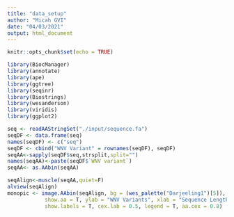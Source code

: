 ```yaml
---
title: "data_setup"
author: "Micah GVI"
date: "04/03/2021"
output: html_document
---
```


```r
knitr::opts_chunk$set(echo = TRUE)
```


```r
library(BiocManager)
library(annotate)
library(ape)
library(ggtree)
library(seqinr)
library(Biostrings)
library(wesanderson)
library(viridis)
library(ggplot2)
```



```r
seq <- readAAStringSet("./input/sequence.fa")
seqDF <- data.frame(seq)
names(seqDF) <- c("seq")
seqDF <- cbind("WNV Variant" = rownames(seqDF), seqDF)
seqAA<-sapply(seqDF$seq,strsplit,split="")
names(seqAA)<-paste(seqDF$`WNV variant`)
seqAA<- as.AAbin(seqAA)
```

```r
seqAlign<-muscle(seqAA,quiet=F)
alview(seqAlign)
monopic <- image.AAbin(seqAlign, bg = (wes_palette("Darjeeling1")[5]), col = wes_palette("Darjeeling1"), 
            show.aa = T, ylab = "WNV Variants", xlab = "Sequence Length", 
            show.labels = T, cex.lab = 0.5, legend = T, aa.cex = 0.8)
```

